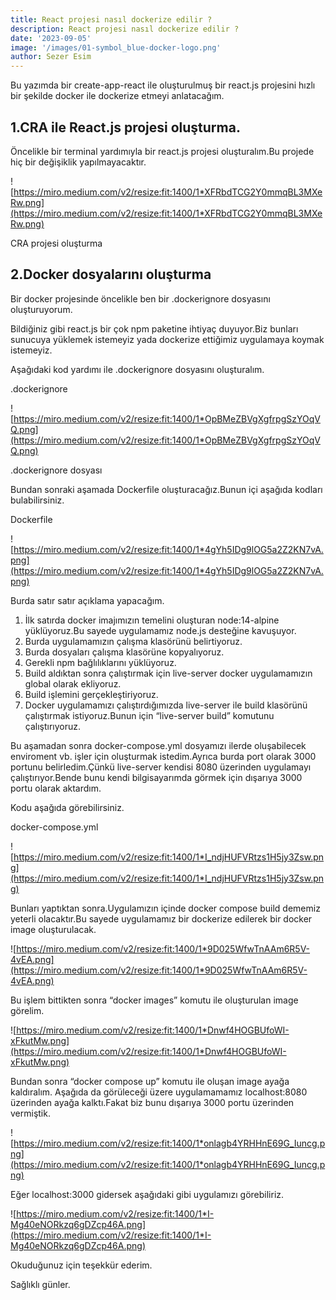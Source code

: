 ```yaml
---
title: React projesi nasıl dockerize edilir ?
description: React projesi nasıl dockerize edilir ?
date: '2023-09-05'
image: '/images/01-symbol_blue-docker-logo.png'
author: Sezer Esim
---
```


Bu yazımda bir create-app-react ile oluşturulmuş bir react.js projesini hızlı bir şekilde docker ile dockerize etmeyi anlatacağım.

## **1.CRA ile React.js projesi oluşturma.**

Öncelikle bir terminal yardımıyla bir react.js projesi oluşturalım.Bu projede hiç bir değişiklik yapılmayacaktır.

![https://miro.medium.com/v2/resize:fit:1400/1*XFRbdTCG2Y0mmqBL3MXeRw.png](https://miro.medium.com/v2/resize:fit:1400/1*XFRbdTCG2Y0mmqBL3MXeRw.png)

CRA projesi oluşturma

## **2.Docker dosyalarını oluşturma**

Bir docker projesinde öncelikle ben bir .dockerignore dosyasını oluşturuyorum.

Bildiğiniz gibi react.js bir çok npm paketine ihtiyaç duyuyor.Biz bunları sunucuya yüklemek istemeyiz yada dockerize ettiğimiz uygulamaya koymak istemeyiz.

Aşağıdaki kod yardımı ile .dockerignore dosyasını oluşturalım.

.dockerignore

![https://miro.medium.com/v2/resize:fit:1400/1*OpBMeZBVgXgfrpgSzYOqVQ.png](https://miro.medium.com/v2/resize:fit:1400/1*OpBMeZBVgXgfrpgSzYOqVQ.png)

.dockerignore dosyası

Bundan sonraki aşamada Dockerfile oluşturacağız.Bunun içi aşağıda kodları bulabilirsiniz.

Dockerfile

![https://miro.medium.com/v2/resize:fit:1400/1*4gYh5IDg9lOG5a2Z2KN7vA.png](https://miro.medium.com/v2/resize:fit:1400/1*4gYh5IDg9lOG5a2Z2KN7vA.png)

Burda satır satır açıklama yapacağım.

1. İlk satırda docker imajımızın temelini oluşturan node:14-alpine yüklüyoruz.Bu sayede uygulamamız node.js desteğine kavuşuyor.
2. Burda uygulamamızın çalışma klasörünü belirtiyoruz.
3. Burda dosyaları çalışma klasörüne kopyalıyoruz.
4. Gerekli npm bağlılıklarını yüklüyoruz.
5. Build aldıktan sonra çalıştırmak için live-server docker uygulamamızın global olarak ekliyoruz.
6. Build işlemini gerçekleştiriyoruz.
7. Docker uygulamamızı çalıştırdığımızda live-server ile build klasörünü çalıştırmak istiyoruz.Bunun için “live-server build” komutunu çalıştırıyoruz.

Bu aşamadan sonra docker-compose.yml dosyamızı ilerde oluşabilecek enviroment vb. işler için oluşturmak istedim.Ayrıca burda port olarak 3000 portunu belirledim.Çünkü live-server kendisi 8080 üzerinden uygulamayı çalıştırıyor.Bende bunu kendi bilgisayarımda görmek için dışarıya 3000 portu olarak aktardım.

Kodu aşağıda görebilirsiniz.

docker-compose.yml

![https://miro.medium.com/v2/resize:fit:1400/1*I_ndjHUFVRtzs1H5jy3Zsw.png](https://miro.medium.com/v2/resize:fit:1400/1*I_ndjHUFVRtzs1H5jy3Zsw.png)

Bunları yaptıktan sonra.Uygulamızın içinde docker compose build dememiz yeterli olacaktır.Bu sayede uygulamamız bir dockerize edilerek bir docker image oluşturulacak.

![https://miro.medium.com/v2/resize:fit:1400/1*9D025WfwTnAAm6R5V-4vEA.png](https://miro.medium.com/v2/resize:fit:1400/1*9D025WfwTnAAm6R5V-4vEA.png)

Bu işlem bittikten sonra “docker images” komutu ile oluşturulan image görelim.

![https://miro.medium.com/v2/resize:fit:1400/1*Dnwf4HOGBUfoWI-xFkutMw.png](https://miro.medium.com/v2/resize:fit:1400/1*Dnwf4HOGBUfoWI-xFkutMw.png)

Bundan sonra “docker compose up” komutu ile oluşan image ayağa kaldıralım. Aşağıda da görüleceği üzere uygulamamamız localhost:8080 üzerinden ayağa kalktı.Fakat biz bunu dışarıya 3000 portu üzerinden vermiştik.

![https://miro.medium.com/v2/resize:fit:1400/1*onlagb4YRHHnE69G_Iuncg.png](https://miro.medium.com/v2/resize:fit:1400/1*onlagb4YRHHnE69G_Iuncg.png)

Eğer localhost:3000 gidersek aşağıdaki gibi uygulamızı görebiliriz.

![https://miro.medium.com/v2/resize:fit:1400/1*I-Mg40eNORkzq6gDZcp46A.png](https://miro.medium.com/v2/resize:fit:1400/1*I-Mg40eNORkzq6gDZcp46A.png)

Okuduğunuz için teşekkür ederim.

Sağlıklı günler.

<br />



